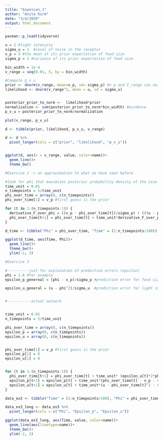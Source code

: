```yaml
---
title: "bayesian_1"
author: "Anita Kurm"
date: "3/4/2020"
output: html_document
---
```


```r
pacman::p_load(tidyverse)
```


```r
u = 2 #light intensity
sigma_u = 1  #level of noise in the receptor
v_p = 3 #the mean of its prior expectation of food size
sigma_p = 1 #variance of its prior expectation of food size

bin_width = 1e-4
v_range = seq(0.01, 5, by = bin_width)
```


```r
#Compute p_v_u
prior <- dnorm(v_range, mean=v_p, sd= sigma_p) #v_p and V_range can switch places #dnorm just calculates the density of normal distribution gor given vector of values and their mean and standard de
likelihood <- dnorm(v_range^2, mean = u, sd = sigma_u)


posterior_prior_to_norm <-  likelihood*prior 
normalization <- sum(posterior_prior_to_norm*bin_width) #evidence
p_v_u = posterior_prior_to_norm/normalization

plot(v_range, p_v_u)

d <- tibble(prior, likelihood, p_v_u, v_range)

d <- d %>% 
  pivot_longer(cols = c("prior", "likelihood", "p_v_u"))


ggplot(d, aes(x = v_range, value, color=name))+
  geom_line()+
  theme_bw()
```

```r
#Exercise 2 -> an approximation to what we have seen before

#look for phi that maximizes posterior probability density of the size given light input
time_unit = 0.01
n_timepoints = 5/time_unit
phi_over_time = array(0, c(n_timepoints))
phi_over_time[1] = v_p #first guess is the prior

for (t in 1:(n_timepoints-1)) {
  derivative_F_over_phi = ((v_p - phi_over_time[t])/sigma_p) + (((u - phi_over_time[t]^2)/sigma_u)*2*phi_over_time[t]) #goal to climb the gradient
  phi_over_time[t+1] = phi_over_time[t] + time_unit*derivative_F_over_phi
}

d_time <- tibble("Phi" = phi_over_time, "Time" = (1:n_timepoints/100))

ggplot(d_time, aes(Time, Phi))+
  geom_line()+
  theme_bw()+
  ylim(-2, 3)
```


```r
#Exercise 3

#----------just for explanation of prediction errors (epsilon)
phi = 1.6 #for example
epsilon_p_genereal = (phi - v_p)/sigma_p #prediction error for food size (how the inferred differs from the prior expectations)

epsilon_u_general = (u - phi^2)/sigma_u  #prediction error for light input (how much the light intensity differs from that expected if food size was phi)


#-----------actual network


time_unit = 0.01
n_timepoints = 5/time_unit

phi_over_time = array(0, c(n_timepoints))
epsilon_p = array(0, c(n_timepoints))
epsilon_u = array(0, c(n_timepoints))


phi_over_time[1] = v_p #first guess is the prior
epsilon_p[1] = 0
epsilon_u[1] = 0


for (t in 1:(n_timepoints-1)) {
  phi_over_time[t+1] = phi_over_time[t] + time_unit* (epsilon_u[t]*2*phi_over_time[t] - epsilon_p[t])
  epsilon_p[t+1] = epsilon_p[t] + time_unit*(phi_over_time[t] - v_p - sigma_p*epsilon_p[t])
  epsilon_u[t+1] = epsilon_u[t] + time_unit*(u - phi_over_time[t]^2 - sigma_u*epsilon_u[t])
}

data_ex3 <- tibble("Time" = (1:n_timepoints/100), "Phi" = phi_over_time, "Epsilon_p" = epsilon_p, "Epsilon_u" = epsilon_u)

data_ex3_long <- data_ex3 %>% 
  pivot_longer(cols = c("Phi", "Epsilon_p", "Epsilon_u"))

ggplot(data_ex3_long, aes(Time, value, color=name))+
  geom_line(aes(linetype=name))+
  theme_bw()+
  ylim(-2, 3)

```


